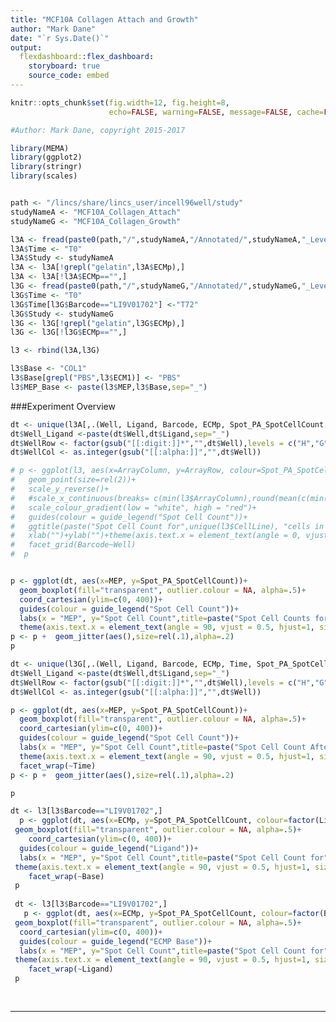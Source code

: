```yaml
---
title: "MCF10A Collagen Attach and Growth"
author: "Mark Dane"
date: "`r Sys.Date()`"
output: 
  flexdashboard::flex_dashboard:
    storyboard: true
    source_code: embed
---
```




```r
knitr::opts_chunk$set(fig.width=12, fig.height=8,
                      echo=FALSE, warning=FALSE, message=FALSE, cache=FALSE)

#Author: Mark Dane, copyright 2015-2017

library(MEMA)
library(ggplot2)
library(stringr)
library(scales)


path <- "/lincs/share/lincs_user/incell96well/study"
studyNameA <- "MCF10A_Collagen_Attach"
studyNameG <- "MCF10A_Collagen_Growth"

```


```r

l3A <- fread(paste0(path,"/",studyNameA,"/Annotated/",studyNameA,"_Level3.tsv"),verbose = FALSE, showProgress = FALSE)
l3A$Time <- "T0"
l3A$Study <- studyNameA
l3A <- l3A[!grepl("gelatin",l3A$ECMp),]
l3A <- l3A[!l3A$ECMp=="",]
l3G <- fread(paste0(path,"/",studyNameG,"/Annotated/",studyNameG,"_Level3.tsv"),verbose = FALSE, showProgress = FALSE)
l3G$Time <- "T0"
l3G$Time[l3G$Barcode=="LI9V01702"] <-"T72"
l3G$Study <- studyNameG
l3G <- l3G[!grepl("gelatin",l3G$ECMp),]
l3G <- l3G[!l3G$ECMp=="",]

l3 <- rbind(l3A,l3G)

l3$Base <- "COL1"
l3$Base[grepl("PBS",l3$ECM1)] <- "PBS"
l3$MEP_Base <- paste(l3$MEP,l3$Base,sep="_")

```

###Experiment Overview

```r


dt <- unique(l3A[,.(Well, Ligand, Barcode, ECMp, Spot_PA_SpotCellCount, CellLine, MEP)])
dt$Well_Ligand <-paste(dt$Well,dt$Ligand,sep="_")
dt$WellRow <- factor(gsub("[[:digit:]]*","",dt$Well),levels = c("H","G","F","E","D","C","B","A"))
dt$WellCol <- as.integer(gsub("[[:alpha:]]","",dt$Well))

# p <- ggplot(l3, aes(x=ArrayColumn, y=ArrayRow, colour=Spot_PA_SpotCellCount))+
#   geom_point(size=rel(2))+
#   scale_y_reverse()+
#   #scale_x_continuous(breaks= c(min(l3$ArrayColumn),round(mean(c(min(l3$ArrayColumn),max(l3$ArrayColumn)))),max(l3$ArrayColumn)))+
#   scale_colour_gradient(low = "white", high = "red")+
#   guides(colour = guide_legend("Spot Cell Count"))+
#   ggtitle(paste("Spot Cell Count for",unique(l3$CellLine), "cells in plate",unique(l3$Barcode)))+
#   xlab("")+ylab("")+theme(axis.text.x = element_text(angle = 0, vjust = 0.5, hjust=1, size=rel(.8)),axis.title.x = element_text(size=rel(1)),plot.title = element_text(size = rel(1)),legend.text=element_text(size = rel(1)),legend.title=element_text(size = rel(1)), strip.text = element_text(size = 5))+
#   facet_grid(Barcode~Well)
#  p


p <- ggplot(dt, aes(x=MEP, y=Spot_PA_SpotCellCount))+
  geom_boxplot(fill="transparent", outlier.colour = NA, alpha=.5)+
  coord_cartesian(ylim=c(0, 400))+
  guides(colour = guide_legend("Spot Cell Count"))+
  labs(x = "MEP", y="Spot Cell Count",title=paste("Spot Cell Counts for",unique(dt$CellLine), "cells in plate",unique(dt$Barcode)))+
  theme(axis.text.x = element_text(angle = 90, vjust = 0.5, hjust=1, size=rel(.8)),axis.title.x = element_text(size=rel(1)),plot.title = element_text(size = rel(1)),legend.text=element_text(size = rel(1)),legend.title=element_text(size = rel(1)), strip.text = element_text(size = 10))
p <- p +  geom_jitter(aes(),size=rel(.1),alpha=.2)
p

dt <- unique(l3G[,.(Well, Ligand, Barcode, ECMp, Time, Spot_PA_SpotCellCount, CellLine, MEP)])
dt$Well_Ligand <-paste(dt$Well,dt$Ligand,sep="_")
dt$WellRow <- factor(gsub("[[:digit:]]*","",dt$Well),levels = c("H","G","F","E","D","C","B","A"))
dt$WellCol <- as.integer(gsub("[[:alpha:]]","",dt$Well))

p <- ggplot(dt, aes(x=MEP, y=Spot_PA_SpotCellCount))+
  geom_boxplot(fill="transparent", outlier.colour = NA, alpha=.5)+
  coord_cartesian(ylim=c(0, 400))+
  guides(colour = guide_legend("Spot Cell Count"))+
  labs(x = "MEP", y="Spot Cell Count",title=paste("Spot Cell Count After Growth for",unique(dt$CellLine), "cells at Time 0 and 72 hours"))+
  theme(axis.text.x = element_text(angle = 90, vjust = 0.5, hjust=1, size=rel(.8)),axis.title.x = element_text(size=rel(1)),plot.title = element_text(size = rel(1)),legend.text=element_text(size = rel(1)),legend.title=element_text(size = rel(1)), strip.text = element_text(size = 10))+
  facet_wrap(~Time)
p <- p +  geom_jitter(aes(),size=rel(.1),alpha=.2)

p

dt <- l3[l3$Barcode=="LI9V01702",]
  p <- ggplot(dt, aes(x=ECMp, y=Spot_PA_SpotCellCount, colour=factor(Ligand)))+
 geom_boxplot(fill="transparent", outlier.colour = NA, alpha=.5)+
    coord_cartesian(ylim=c(0, 400))+
  guides(colour = guide_legend("Ligand"))+
  labs(x = "MEP", y="Spot Cell Count",title=paste("Spot Cell Count for",unique(l3$CellLine), "cells in the T72 Plate"))+
 theme(axis.text.x = element_text(angle = 90, vjust = 0.5, hjust=1, size=rel(.8)),axis.title.x = element_text(size=rel(1)),plot.title = element_text(size = rel(1)),legend.text=element_text(size = rel(1)),legend.title=element_text(size = rel(1)), strip.text = element_text(size = 10))+
    facet_wrap(~Base)
 p
 
 dt <- l3[l3$Barcode=="LI9V01702",]
   p <- ggplot(dt, aes(x=ECMp, y=Spot_PA_SpotCellCount, colour=factor(Base)))+
 geom_boxplot(fill="transparent", outlier.colour = NA, alpha=.5)+
  coord_cartesian(ylim=c(0, 400))+
  guides(colour = guide_legend("ECMP Base"))+
  labs(x = "MEP", y="Spot Cell Count",title=paste("Spot Cell Count for",unique(l3$CellLine), "cells in the T72 Plate"))+
 theme(axis.text.x = element_text(angle = 90, vjust = 0.5, hjust=1, size=rel(.8)),axis.title.x = element_text(size=rel(1)),plot.title = element_text(size = rel(1)),legend.text=element_text(size = rel(1)),legend.title=element_text(size = rel(1)), strip.text = element_text(size = 10))+
    facet_wrap(~Ligand)
 p
 
 
```

***
